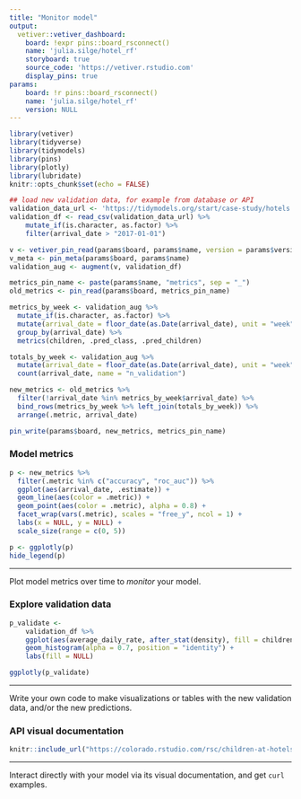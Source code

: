 ```yaml
---
title: "Monitor model"
output: 
  vetiver::vetiver_dashboard:
    board: !expr pins::board_rsconnect()
    name: 'julia.silge/hotel_rf'
    storyboard: true
    source_code: 'https://vetiver.rstudio.com'
    display_pins: true
params:
    board: !r pins::board_rsconnect()
    name: 'julia.silge/hotel_rf'
    version: NULL    
---
```


```r
library(vetiver)
library(tidyverse)
library(tidymodels)
library(pins)
library(plotly)
library(lubridate)
knitr::opts_chunk$set(echo = FALSE)

## load new validation data, for example from database or API
validation_data_url <- 'https://tidymodels.org/start/case-study/hotels.csv'
validation_df <- read_csv(validation_data_url) %>%
    mutate_if(is.character, as.factor) %>%
    filter(arrival_date > "2017-01-01") 

v <- vetiver_pin_read(params$board, params$name, version = params$version)
v_meta <- pin_meta(params$board, params$name)
validation_aug <- augment(v, validation_df)

metrics_pin_name <- paste(params$name, "metrics", sep = "_")
old_metrics <- pin_read(params$board, metrics_pin_name)

metrics_by_week <- validation_aug %>%
  mutate_if(is.character, as.factor) %>%
  mutate(arrival_date = floor_date(as.Date(arrival_date), unit = "week")) %>%
  group_by(arrival_date) %>%
  metrics(children, .pred_class, .pred_children)

totals_by_week <- validation_aug %>% 
  mutate(arrival_date = floor_date(as.Date(arrival_date), unit = "week")) %>% 
  count(arrival_date, name = "n_validation")

new_metrics <- old_metrics %>%
  filter(!arrival_date %in% metrics_by_week$arrival_date) %>%
  bind_rows(metrics_by_week %>% left_join(totals_by_week)) %>%
  arrange(.metric, arrival_date)

pin_write(params$board, new_metrics, metrics_pin_name)

```



### Model metrics

```r
p <- new_metrics %>%
  filter(.metric %in% c("accuracy", "roc_auc")) %>%
  ggplot(aes(arrival_date, .estimate)) +
  geom_line(aes(color = .metric)) +
  geom_point(aes(color = .metric), alpha = 0.8) +
  facet_wrap(vars(.metric), scales = "free_y", ncol = 1) +
  labs(x = NULL, y = NULL) +
  scale_size(range = c(0, 5))

p <- ggplotly(p)
hide_legend(p)
```


***

Plot model metrics over time to *monitor* your model.

### Explore validation data

```r
p_validate <-
    validation_df %>%
    ggplot(aes(average_daily_rate, after_stat(density), fill = children)) +
    geom_histogram(alpha = 0.7, position = "identity") +
    labs(fill = NULL)

ggplotly(p_validate)
```


***

Write your own code to make visualizations or tables with the new validation data, and/or the new predictions.

### API visual documentation

```r
knitr::include_url("https://colorado.rstudio.com/rsc/children-at-hotels/", height = "600px")
```

***

Interact directly with your model via its visual documentation, and get `curl` examples.

